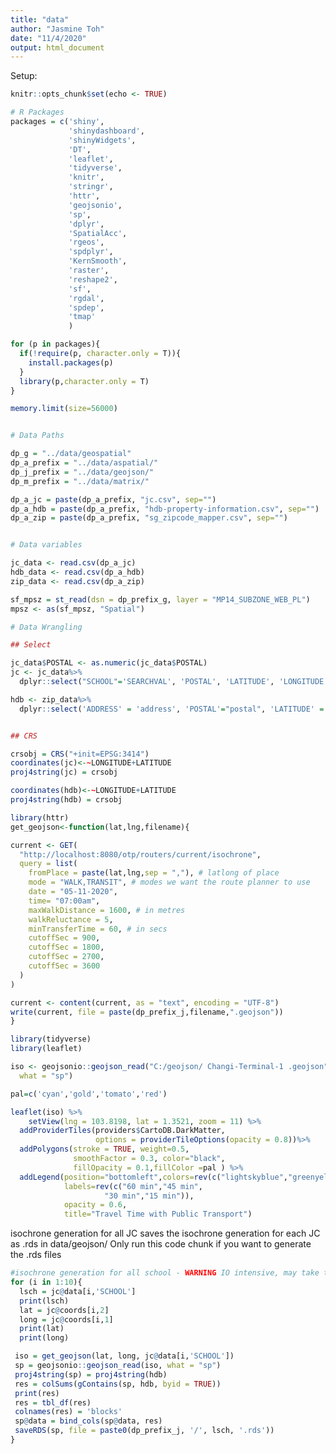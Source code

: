 ---
title: "data"
author: "Jasmine Toh"
date: "11/4/2020"
output: html_document
---


Setup:
```{r setup, include<-FALSE}
knitr::opts_chunk$set(echo <- TRUE)
```

```{r}
# R Packages
packages = c('shiny', 
             'shinydashboard', 
             'shinyWidgets', 
             'DT', 
             'leaflet',
             'tidyverse',
             'knitr',
             'stringr',
             'httr',
             'geojsonio', 
             'sp', 
             'dplyr', 
             'SpatialAcc', 
             'rgeos', 
             'spdplyr', 
             'KernSmooth', 
             'raster',
             'reshape2', 
             'sf',
             'rgdal',
             'spdep',
             'tmap'
             ) 

for (p in packages){
  if(!require(p, character.only = T)){ 
    install.packages(p)
  }
  library(p,character.only = T) 
}

memory.limit(size=56000)


# Data Paths

dp_g = "../data/geospatial" 
dp_a_prefix = "../data/aspatial/" 
dp_j_prefix = "../data/geojson/" 
dp_m_prefix = "../data/matrix/" 

dp_a_jc = paste(dp_a_prefix, "jc.csv", sep="")
dp_a_hdb = paste(dp_a_prefix, "hdb-property-information.csv", sep="")
dp_a_zip = paste(dp_a_prefix, "sg_zipcode_mapper.csv", sep="")


# Data variables

jc_data <- read.csv(dp_a_jc)
hdb_data <- read.csv(dp_a_hdb)
zip_data <- read.csv(dp_a_zip)

sf_mpsz = st_read(dsn = dp_prefix_g, layer = "MP14_SUBZONE_WEB_PL")
mpsz <- as(sf_mpsz, "Spatial")

# Data Wrangling

## Select

jc_data$POSTAL <- as.numeric(jc_data$POSTAL)
jc <- jc_data%>% 
  dplyr::select("SCHOOL"='SEARCHVAL', 'POSTAL', 'LATITUDE', 'LONGITUDE', 'X', 'Y', 'ROAD_NAME')

hdb <- zip_data%>%
  dplyr::select('ADDRESS' = 'address', 'POSTAL'="postal", 'LATITUDE' = 'latitude', 'LONGITUDE' = 'longtitude', 'ROAD_NAME' = 'road_name')


## CRS

crsobj = CRS("+init=EPSG:3414")
coordinates(jc)<-~LONGITUDE+LATITUDE
proj4string(jc) = crsobj

coordinates(hdb)<-~LONGITUDE+LATITUDE
proj4string(hdb) = crsobj
```



```{r}
library(httr)
get_geojson<-function(lat,lng,filename){

current <- GET(
  "http://localhost:8080/otp/routers/current/isochrone",
  query = list(
    fromPlace = paste(lat,lng,sep = ","), # latlong of place
    mode = "WALK,TRANSIT", # modes we want the route planner to use
    date = "05-11-2020",
    time= "07:00am",
    maxWalkDistance = 1600, # in metres
    walkReluctance = 5,
    minTransferTime = 60, # in secs
    cutoffSec = 900,
    cutoffSec = 1800,
    cutoffSec = 2700,
    cutoffSec = 3600
  )
)

current <- content(current, as = "text", encoding = "UTF-8")
write(current, file = paste(dp_prefix_j,filename,".geojson"))
}

```


```{r}
library(tidyverse)
library(leaflet)

iso <- geojsonio::geojson_read("C:/geojson/ Changi-Terminal-1 .geojson",
  what = "sp")

pal=c('cyan','gold','tomato','red')

leaflet(iso) %>%
    setView(lng = 103.8198, lat = 1.3521, zoom = 11) %>%
  addProviderTiles(providers$CartoDB.DarkMatter,
                   options = providerTileOptions(opacity = 0.8))%>%  
  addPolygons(stroke = TRUE, weight=0.5,
              smoothFactor = 0.3, color="black",
              fillOpacity = 0.1,fillColor =pal ) %>%
  addLegend(position="bottomleft",colors=rev(c("lightskyblue","greenyellow","gold","tomato")),
            labels=rev(c("60 min","45 min",
                     "30 min","15 min")),
            opacity = 0.6,
            title="Travel Time with Public Transport")
```


isochrone generation for all JC 
saves the isochrone generation for each JC as .rds in data/geojson/
Only run this code chunk if you want to generate the .rds files 
```{r}
#isochrone generation for all school - WARNING IO intensive, may take to an hour to run
for (i in 1:10){
  lsch = jc@data[i,'SCHOOL']
  print(lsch)
  lat = jc@coords[i,2]
  long = jc@coords[i,1]
  print(lat)
  print(long)

 iso = get_geojson(lat, long, jc@data[i,'SCHOOL'])
 sp = geojsonio::geojson_read(iso, what = "sp")
 proj4string(sp) = proj4string(hdb)
 res = colSums(gContains(sp, hdb, byid = TRUE))
 print(res)
 res = tbl_df(res)
 colnames(res) = 'blocks'
 sp@data = bind_cols(sp@data, res)
 saveRDS(sp, file = paste0(dp_prefix_j, '/', lsch, '.rds'))
}
```

